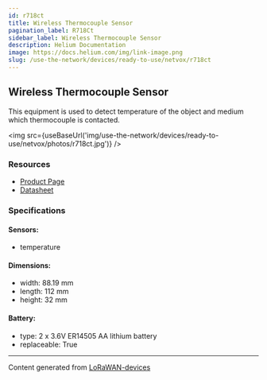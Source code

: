 ```yaml
---
id: r718ct
title: Wireless Thermocouple Sensor
pagination_label: R718Ct
sidebar_label: Wireless Thermocouple Sensor
description: Helium Documentation
image: https://docs.helium.com/img/link-image.png
slug: /use-the-network/devices/ready-to-use/netvox/r718ct
---
```



## Wireless Thermocouple Sensor

This equipment is used to detect temperature of the object and medium which thermocouple is
contacted.

<img src={useBaseUrl('img/use-the-network/devices/ready-to-use/netvox/photos/r718ct.jpg')} />

### Resources

- [Product Page](http://www.netvox.com.tw/product.asp?pro=R718CT)
- [Datasheet](http://www.netvox.com.tw/um/R718CT/R718CTdatasheet.pdf)

### Specifications

#### Sensors:

- temperature

#### Dimensions:

- width: 88.19 mm
- length: 112 mm
- height: 32 mm

#### Battery:

- type: 2 x 3.6V ER14505 AA lithium battery
- replaceable: True

---

Content generated from [LoRaWAN-devices](https://github.com/TheThingsNetwork/lorawan-devices)
